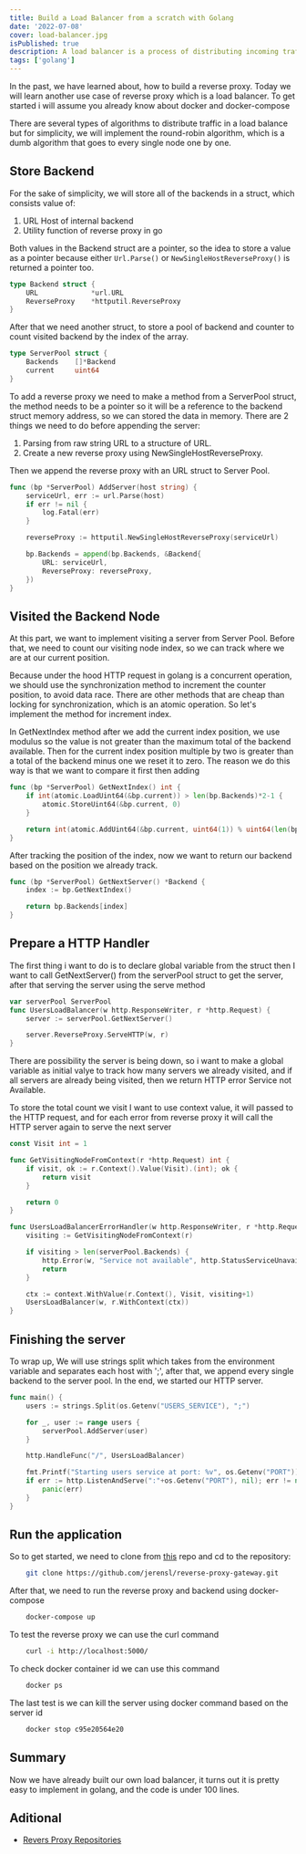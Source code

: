 ```yaml
---
title: Build a Load Balancer from a scratch with Golang
date: '2022-07-08'
cover: load-balancer.jpg
isPublished: true
description: A load balancer is a process of distributing incoming traffic across multiple targets.
tags: ['golang']
---
```


In the past, we have learned about, how to build a reverse proxy.
Today we will learn another use case of reverse proxy which is a load balancer.
To get started i will assume you already know about docker and docker-compose

There are several types of algorithms to distribute traffic in a load balance but for simplicity,
we will implement the round-robin algorithm, which is a dumb algorithm that goes to every single node one by one.

## Store Backend

For the sake of simplicity, we will store all of the backends in a struct, which consists value of:

1. URL Host of internal backend
2. Utility function of reverse proxy in go

Both values in the Backend struct are a pointer,
so the idea to store a value as a pointer because either `Url.Parse()` or `NewSingleHostReverseProxy()`
is returned a pointer too.

```go showlinenumbers theme=orange
type Backend struct {
	URL				*url.URL
	ReverseProxy 	*httputil.ReverseProxy
}
```

After that we need another struct, to store a pool of backend and counter to count visited backend by the index of the array.

```go showlinenumbers theme=orange
type ServerPool struct {
	Backends    []*Backend
	current     uint64
}
```

To add a reverse proxy we need to make a method from a ServerPool struct,
the method needs to be a pointer so it will be a reference to the backend struct memory address,
so we can stored the data in memory.
There are 2 things we need to do before appending the server:

1. Parsing from raw string URL to a structure of URL.
2. Create a new reverse proxy using NewSingleHostReverseProxy.

Then we append the reverse proxy with an URL struct to Server Pool.

```go showlinenumbers theme=orange
func (bp *ServerPool) AddServer(host string) {
	serviceUrl, err := url.Parse(host)
	if err != nil {
		log.Fatal(err)
	}

	reverseProxy := httputil.NewSingleHostReverseProxy(serviceUrl)

	bp.Backends = append(bp.Backends, &Backend{
		URL: serviceUrl,
		ReverseProxy: reverseProxy,
	})
}
```

## Visited the Backend Node

At this part, we want to implement visiting a server from Server Pool. Before that,
we need to count our visiting node index, so we can track where we are at our current position.

Because under the hood HTTP request in golang is a concurrent operation,
we should use the synchronization method to increment the counter position, to avoid data race.
There are other methods that are cheap than locking for synchronization, which is an atomic operation.
So let's implement the method for increment index.

In GetNextIndex method after we add the current index position,
we use modulus so the value is not greater than the maximum total of the backend available.
Then for the current index position multiple by two is greater than a total of the backend minus one we reset it to zero.
The reason we do this way is that we want to compare it first then adding

```go showlinenumbers theme=orange
func (bp *ServerPool) GetNextIndex() int {
	if int(atomic.LoadUint64(&bp.current)) > len(bp.Backends)*2-1 {
		atomic.StoreUint64(&bp.current, 0)
	}

	return int(atomic.AddUint64(&bp.current, uint64(1)) % uint64(len(bp.Backends)))
}
```

After tracking the position of the index, now we want to return our backend based on the position we already track.

```go showlinenumbers theme=orange
func (bp *ServerPool) GetNextServer() *Backend {
	index := bp.GetNextIndex()

	return bp.Backends[index]
}
```

## Prepare a HTTP Handler

The first thing i want to do is to declare global variable from the struct then
I want to call GetNextServer() from the serverPool struct to get the server,
after that serving the server using the serve method

```go showlinenumbers theme=orange
var serverPool ServerPool
func UsersLoadBalancer(w http.ResponseWriter, r *http.Request) {
	server := serverPool.GetNextServer()

	server.ReverseProxy.ServeHTTP(w, r)
}
```

There are possibility the server is being down, so i want to make a global variable as initial valye
to track how many servers we already visited, and if all servers are already being visited,
then we return HTTP error Service not Available.

To store the total count we visit I want to use context value, it will passed to the HTTP request,
and for each error from reverse proxy it will call the HTTP server again to serve the next server

```go showlinenumbers theme=orange
const Visit int = 1

func GetVisitingNodeFromContext(r *http.Request) int {
	if visit, ok := r.Context().Value(Visit).(int); ok {
		return visit
	}

	return 0
}

func UsersLoadBalancerErrorHandler(w http.ResponseWriter, r *http.Request, err error) {
	visiting := GetVisitingNodeFromContext(r)

	if visiting > len(serverPool.Backends) {
		http.Error(w, "Service not available", http.StatusServiceUnavailable)
		return
	}

	ctx := context.WithValue(r.Context(), Visit, visiting+1)
	UsersLoadBalancer(w, r.WithContext(ctx))
}
```

## Finishing the server

To wrap up, We will use strings split which takes from the environment variable and separates each host with ';',
after that, we append every single backend to the server pool.
In the end, we started our HTTP server.

```go showlinenumbers theme=orange
func main() {
	users := strings.Split(os.Getenv("USERS_SERVICE"), ";")

	for _, user := range users {
		serverPool.AddServer(user)
	}

	http.HandleFunc("/", UsersLoadBalancer)

	fmt.Printf("Starting users service at port: %v", os.Getenv("PORT"))
	if err := http.ListenAndServe(":"+os.Getenv("PORT"), nil); err != nil {
		panic(err)
	}
}
```

## Run the application

So to get started, we need to clone from [this](https://github.com/jerensl/reverse-proxy-gateway) repo and cd to the repository:

```bash theme=orange
	git clone https://github.com/jerensl/reverse-proxy-gateway.git
```

After that, we need to run the reverse proxy and backend using docker-compose

```bash theme=orange
	docker-compose up
```

To test the reverse proxy we can use the curl command

```bash theme=orange
	curl -i http://localhost:5000/
```

To check docker container id we can use this command

```bash theme=orange
	docker ps
```

The last test is we can kill the server using docker command based on the server id

```bash theme=orange
	docker stop c95e20564e20
```

## Summary

Now we have already built our own load balancer, it turns out it is pretty easy to implement in golang, and the code is under 100 lines.

## Aditional

-   [Revers Proxy Repositories](https://github.com/jerensl/reverse-proxy-gateway)

